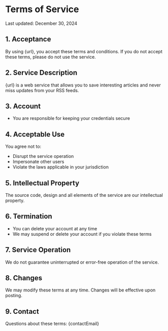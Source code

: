 
# Terms of Service
Last updated: <time dateTime="2024-12-30">December 30, 2024</time>

## 1. Acceptance
By using {url}, you accept these terms and conditions. If you do not accept these terms, please do not use the service.

## 2. Service Description
{url} is a web service that allows you to save interesting articles and never miss updates from your RSS feeds.

## 3. Account
- You are responsible for keeping your credentials secure

## 4. Acceptable Use
You agree not to:
- Disrupt the service operation
- Impersonate other users
- Violate the laws applicable in your jurisdiction

## 5. Intellectual Property
The source code, design and all elements of the service are our intellectual property.

## 6. Termination
- You can delete your account at any time
- We may suspend or delete your account if you violate these terms

## 7. Service Operation
We do not guarantee uninterrupted or error-free operation of the service.

## 8. Changes
We may modify these terms at any time. Changes will be effective upon posting.

## 9. Contact
Questions about these terms: {contactEmail}
